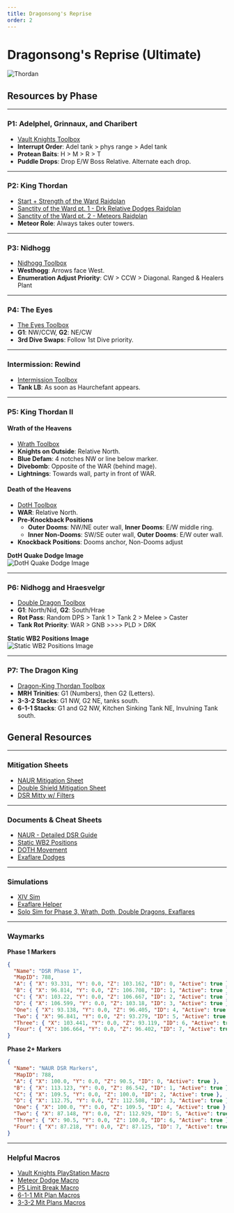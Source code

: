 ```yaml
---
title: Dragonsong's Reprise
order: 2
---
```


# Dragonsong's Reprise (Ultimate)

![Thordan](/images/thumbnails/ultimate/Thordan.png)

## Resources by Phase

---

### P1: Adelphel, Grinnaux, and Charibert

- [Vault Knights Toolbox](https://ff14.toolboxgaming.space/?id=802461081524561&preview=1#1)
- **Interrupt Order**: Adel tank > phys range > Adel tank  
- **Protean Baits**: H > M > R > T  
- **Puddle Drops**: Drop E/W Boss Relative. Alternate each drop.

---

### P2: King Thordan

- [Start + Strength of the Ward Raidplan](https://raidplan.io/plan/NDX-6bF2djrDMB-v)  
- [Sanctity of the Ward pt. 1 - Drk Relative Dodges Raidplan](https://raidplan.io/plan/2CYKJu6IHzBdolZu)  
- [Sanctity of the Ward pt. 2 - Meteors Raidplan](https://raidplan.io/plan/Src8CpFxCAUUuZEM)  
- **Meteor Role**: Always takes outer towers.

---

### P3: Nidhogg

- [Nidhogg Toolbox](https://ff14.toolboxgaming.space/?id=267799249146271&preview=1)  
- **Westhogg**: Arrows face West.  
- **Enumeration Adjust Priority**: CW > CCW > Diagonal. Ranged & Healers Plant

---

### P4: The Eyes

- [The Eyes Toolbox](https://ff14.toolboxgaming.space/?id=613699253336171&preview=1)  
- **G1**: NW/CCW, **G2**: NE/CW  
- **3rd Dive Swaps**: Follow 1st Dive priority.

---

### Intermission: Rewind

- [Intermission Toolbox](https://ff14.toolboxgaming.space/?id=999851866521561&preview=1)  
- **Tank LB**: As soon as Haurchefant appears.

---

### P5: King Thordan II

#### Wrath of the Heavens

- [Wrath Toolbox](https://ff14.toolboxgaming.space/?id=514795714993271&preview=1)  
- **Knights on Outside**: Relative North.  
- **Blue Defam**: 4 notches NW or line below marker.  
- **Divebomb**: Opposite of the WAR (behind mage).  
- **Lightnings**: Towards wall, party in front of WAR.

#### Death of the Heavens

- [DotH Toolbox](https://ff14.toolboxgaming.space/?id=414790163993271&preview=1)  
- **WAR**: Relative North.  
- **Pre-Knockback Positions**
  - **Outer Dooms**: NW/NE outer wall, **Inner Dooms**: E/W middle ring.
  - **Inner Non-Dooms**: SW/SE outer wall, **Outer Dooms**: E/W outer wall.
- **Knockback Positions**: Dooms anchor, Non-Dooms adjust

**DotH Quake Dodge Image**  
![DotH Quake Dodge Image](/images/ultimates/dsr/doth-quake.png)

---

### P6: Nidhogg and Hraesvelgr

- [Double Dragon Toolbox](https://ff14.toolboxgaming.space/?id=426762112878561&preview=1)  
- **G1**: North/Nid, **G2**: South/Hrae  
- **Rot Pass**: Random DPS > Tank 1 > Tank 2 > Melee > Caster  
- **Tank Rot Priority**: WAR > GNB >>>> PLD > DRK

**Static WB2 Positions Image**  
![Static WB2 Positions Image](/images/ultimates/dsr/static-wb2.png)

---

### P7: The Dragon King

- [Dragon-King Thordan Toolbox](https://ff14.toolboxgaming.space/?id=448767858029561&preview=1)  
- **MRH Trinities**: G1 (Numbers), then G2 (Letters).  
- **3-3-2 Stacks**: G1 NW, G2 NE, tanks south.  
- **6-1-1 Stacks**: G1 and G2 NW, Kitchen Sinking Tank NE, Invulning Tank south.


## General Resources

---

### Mitigation Sheets

- [NAUR Mitigation Sheet](https://tinyurl.com/naur-dsr-mit)  
- [Double Shield Mitigation Sheet](https://tinyurl.com/dsr-double-shield)  
- [DSR Mitty w/ Filters](https://tinyurl.com/dsrmitty-filters)

---

### Documents & Cheat Sheets

- [NAUR - Detailed DSR Guide](https://docs.google.com/document/d/1QHG3AFZ2yGZV5dgXmqvrz-F4wjsAroHTk-cnkuD32Iw/edit?usp=sharing)  
- [Static WB2 Positions](https://github.com/naurffxiv/assets/blob/main/Toolbox%20Resources/DSR/StaticWB2Positions2.0.png?raw=true)  
- [DOTH Movement](https://raw.githubusercontent.com/naurffxiv/assets/main/Toolbox%20Resources/DSR/DOTHQuakeDodges.png)  
- [Exaflare Dodges](https://raw.githubusercontent.com/naurffxiv/assets/main/Toolbox%20Resources/DSR/DSRExaflareMovement.png)

---

### Simulations

- [XIV Sim](https://www.xivsim.com/dru/)  
- [Exaflare Helper](https://caffinate.itch.io/exaflares)  
- [Solo Sim for Phase 3, Wrath, Doth, Double Dragons, Exaflares](https://github.com/WCGH/Dragonsong-Sim/releases)

---

### Waymarks

**Phase 1 Markers**

```json
{
  "Name": "DSR Phase 1",
  "MapID": 788,
  "A": { "X": 93.331, "Y": 0.0, "Z": 103.162, "ID": 0, "Active": true },
  "B": { "X": 96.814, "Y": 0.0, "Z": 106.708, "ID": 1, "Active": true },
  "C": { "X": 103.22, "Y": 0.0, "Z": 106.667, "ID": 2, "Active": true },
  "D": { "X": 106.599, "Y": 0.0, "Z": 103.18, "ID": 3, "Active": true },
  "One": { "X": 93.138, "Y": 0.0, "Z": 96.405, "ID": 4, "Active": true },
  "Two": { "X": 96.841, "Y": 0.0, "Z": 93.279, "ID": 5, "Active": true },
  "Three": { "X": 103.441, "Y": 0.0, "Z": 93.119, "ID": 6, "Active": true },
  "Four": { "X": 106.664, "Y": 0.0, "Z": 96.402, "ID": 7, "Active": true }
}
```

**Phase 2+ Markers**

```json
{
  "Name": "NAUR DSR Markers",
  "MapID": 788,
  "A": { "X": 100.0, "Y": 0.0, "Z": 90.5, "ID": 0, "Active": true },
  "B": { "X": 113.123, "Y": 0.0, "Z": 86.542, "ID": 1, "Active": true },
  "C": { "X": 109.5, "Y": 0.0, "Z": 100.0, "ID": 2, "Active": true },
  "D": { "X": 112.75, "Y": 0.0, "Z": 112.508, "ID": 3, "Active": true },
  "One": { "X": 100.0, "Y": 0.0, "Z": 109.5, "ID": 4, "Active": true },
  "Two": { "X": 87.148, "Y": 0.0, "Z": 112.929, "ID": 5, "Active": true },
  "Three": { "X": 90.5, "Y": 0.0, "Z": 100.0, "ID": 6, "Active": true },
  "Four": { "X": 87.218, "Y": 0.0, "Z": 87.125, "ID": 7, "Active": true }
}
```

---

### Helpful Macros

- [Vault Knights PlayStation Macro](https://na.finalfantasyxiv.com/lodestone/character/27408312/blog/5009018/)  
- [Meteor Dodge Macro](https://na.finalfantasyxiv.com/lodestone/character/32395309/blog/5527284/)  
- [P5 Limit Break Macro](https://na.finalfantasyxiv.com/lodestone/character/32395309/blog/5527287/)  
- [6-1-1 Mit Plan Macros](https://pastebin.com/2dHaS4dh)  
- [3-3-2 Mit Plans Macros](https://pastebin.com/Dq01vvZ4)